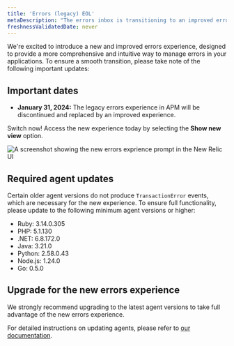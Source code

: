 ```yaml
---
title: 'Errors (legacy) EOL'
metaDescription: "The errors inbox is transitioning to an improved errors experience starting on January 31st 2024."
freshnessValidatedDate: never
---
```


We're excited to introduce a new and improved errors experience, designed to provide a more comprehensive and intuitive way to manage errors in your applications. To ensure a smooth transition, please take note of the following important updates:

## Important dates

* **January 31, 2024:** The legacy errors experience in APM will be discontinued and replaced by an improved experience. 

Switch now! Access the new experience today by selecting the **Show new view** option.  

<img
    title="errors EOL"
    alt="A screenshot showing the new errors exprience prompt in the New Relic UI"
    src={errorsinboxErrorsEol}
/>

## Required agent updates

Certain older agent versions do not produce `TransactionError` events, which are necessary for the new experience. To ensure full functionality, please update to the following minimum agent versions or higher:

* Ruby: 3.14.0.305
* PHP: 5.1.130
* .NET: 6.8.172.0
* Java: 3.21.0
* Python: 2.58.0.43
* Node.js: 1.24.0
* Go: 0.5.0

## Upgrade for the new errors experience

We strongly recommend upgrading to the latest agent versions to take full advantage of the new errors experience.

For detailed instructions on updating agents, please refer to [our documentation](/docs/new-relic-solutions/new-relic-one/install-configure/update-new-relic-agent/).
